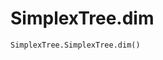# SimplexTree.dim { #simplextree.SimplexTree.SimplexTree.dim }

```python
SimplexTree.SimplexTree.dim()
```

